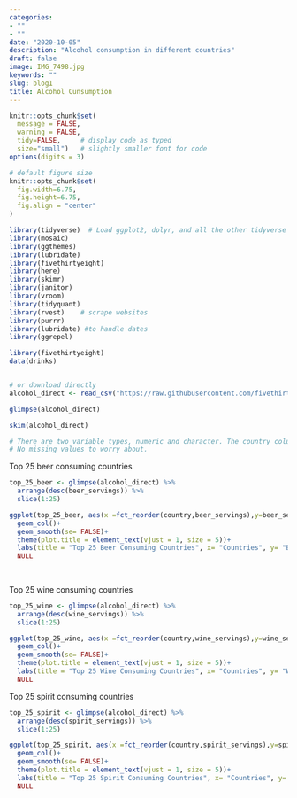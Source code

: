 ```yaml
---
categories:
- ""
- ""
date: "2020-10-05"
description: "Alcohol consumption in different countries"
draft: false
image: IMG_7498.jpg
keywords: ""
slug: blog1
title: Alcohol Cunsumption
---
```


```r
knitr::opts_chunk$set(
  message = FALSE, 
  warning = FALSE, 
  tidy=FALSE,     # display code as typed
  size="small")   # slightly smaller font for code
options(digits = 3)

# default figure size
knitr::opts_chunk$set(
  fig.width=6.75, 
  fig.height=6.75,
  fig.align = "center"
)
```


```r
library(tidyverse)  # Load ggplot2, dplyr, and all the other tidyverse packages
library(mosaic)
library(ggthemes)
library(lubridate)
library(fivethirtyeight)
library(here)
library(skimr)
library(janitor)
library(vroom)
library(tidyquant)
library(rvest)    # scrape websites
library(purrr)  
library(lubridate) #to handle dates
library(ggrepel)
```


```r
library(fivethirtyeight)
data(drinks)


# or download directly
alcohol_direct <- read_csv("https://raw.githubusercontent.com/fivethirtyeight/data/master/alcohol-consumption/drinks.csv")

```



```r
glimpse(alcohol_direct) 

skim(alcohol_direct)

# There are two variable types, numeric and character. The country column is a character type and the other four column (beer, wine, spirit, and total) are numeric. 
# No missing values to worry about. 

```


Top 25 beer consuming countries

```r
top_25_beer <- glimpse(alcohol_direct) %>%
  arrange(desc(beer_servings)) %>% 
  slice(1:25)

ggplot(top_25_beer, aes(x =fct_reorder(country,beer_servings),y=beer_servings))+
  geom_col()+
  geom_smooth(se= FALSE)+
  theme(plot.title = element_text(vjust = 1, size = 5))+
  labs(title = "Top 25 Beer Consuming Countries", x= "Countries", y= "Beer Servings" )+
  NULL
  
  

```

Top 25 wine consuming countries

```r

top_25_wine <- glimpse(alcohol_direct) %>%
  arrange(desc(wine_servings)) %>% 
  slice(1:25)

ggplot(top_25_wine, aes(x =fct_reorder(country,wine_servings),y=wine_servings))+
  geom_col()+
  geom_smooth(se= FALSE)+
  theme(plot.title = element_text(vjust = 1, size = 5))+
  labs(title = "Top 25 Wine Consuming Countries", x= "Countries", y= "Wine Servings" )+
  NULL


```

Top 25 spirit consuming countries

```r

top_25_spirit <- glimpse(alcohol_direct) %>%
  arrange(desc(spirit_servings)) %>% 
  slice(1:25)

ggplot(top_25_spirit, aes(x =fct_reorder(country,spirit_servings),y=spirit_servings))+
  geom_col()+
  geom_smooth(se= FALSE)+
  theme(plot.title = element_text(vjust = 1, size = 5))+
  labs(title = "Top 25 Spirit Consuming Countries", x= "Countries", y= "Spirit Servings" )+
  NULL


```